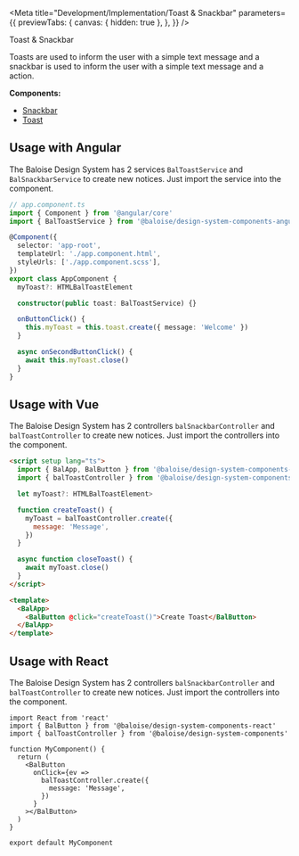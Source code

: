 
<Meta
  title="Development/Implementation/Toast & Snackbar"
  parameters={{
    previewTabs: {
      canvas: { hidden: true },
    },
  }}
/>

<bal-doc-banner id="overview" subtitle="Implementation">Toast & Snackbar</bal-doc-banner>

<bal-doc-lead>
  Toasts are used to inform the user with a simple text message and a snackbar is used to inform the user with a simple
  text message and a action.
</bal-doc-lead>

**Components:**

- [Snackbar](?path=/docs/components-snackbar--basic)
- [Toast](?path=/docs/components-toast--basic)

<!-- ## Usage with basic HTML5 -->

## Usage with Angular

The Baloise Design System has 2 services `BalToastService` and `BalSnackbarService` to create new notices.
Just import the service into the component.

```typescript
// app.component.ts
import { Component } from '@angular/core'
import { BalToastService } from '@baloise/design-system-components-angular'

@Component({
  selector: 'app-root',
  templateUrl: './app.component.html',
  styleUrls: ['./app.component.scss'],
})
export class AppComponent {
  myToast?: HTMLBalToastElement

  constructor(public toast: BalToastService) {}

  onButtonClick() {
    this.myToast = this.toast.create({ message: 'Welcome' })
  }

  async onSecondButtonClick() {
    await this.myToast.close()
  }
}
```

## Usage with Vue

The Baloise Design System has 2 controllers `balSnackbarController` and `balToastController` to create new notices.
Just import the controllers into the component.

```html
<script setup lang="ts">
  import { BalApp, BalButton } from '@baloise/design-system-components-vue'
  import { balToastController } from '@baloise/design-system-components'

  let myToast?: HTMLBalToastElement>

  function createToast() {
    myToast = balToastController.create({
      message: 'Message',
    })
  }

  async function closeToast() {
    await myToast.close()
  }
</script>

<template>
  <BalApp>
    <BalButton @click="createToast()">Create Toast</BalButton>
  </BalApp>
</template>
```

## Usage with React

The Baloise Design System has 2 controllers `balSnackbarController` and `balToastController` to create new notices.
Just import the controllers into the component.

```tsx
import React from 'react'
import { BalButton } from '@baloise/design-system-components-react'
import { balToastController } from '@baloise/design-system-components'

function MyComponent() {
  return (
    <BalButton
      onClick={ev =>
        balToastController.create({
          message: 'Message',
        })
      }
    ></BalButton>
  )
}

export default MyComponent
```

<bal-doc-github link="/stories/development/implementation/05-toast-snackbar.stories.mdx"></bal-doc-github>
